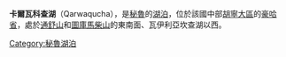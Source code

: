 {{coord|11|56|40|S|75|57|52|W|display=title|region:BO_type:waterbody_source:GNS-enwiki}}

'''卡爾瓦科查湖'''（Qarwaqucha），是[[秘魯|秘魯]]的[[湖泊|湖泊]]，位於該國中部[[胡寧大區|胡寧大區]]的[[豪哈省|豪哈省]]，處於[[通舒山|通舒山]]和[[圖庫馬柴山|圖庫馬柴山]]的東南面、瓦伊利亞坎查湖以西。

{{Peru-geo-stub}}
[[Category:秘魯湖泊|Category:秘魯湖泊]]